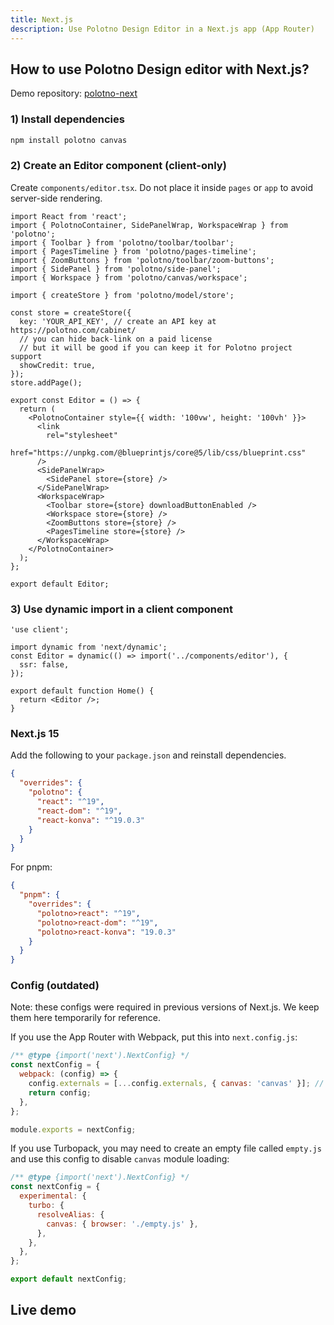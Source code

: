 ```yaml
---
title: Next.js
description: Use Polotno Design Editor in a Next.js app (App Router)
---
```


## How to use Polotno Design editor with Next.js?

Demo repository: [polotno-next](https://github.com/polotno-project/polotno-next)

### 1) Install dependencies

```bash
npm install polotno canvas
```

### 2) Create an Editor component (client-only)

Create `components/editor.tsx`. Do not place it inside `pages` or `app` to avoid server-side rendering.

```tsx
import React from 'react';
import { PolotnoContainer, SidePanelWrap, WorkspaceWrap } from 'polotno';
import { Toolbar } from 'polotno/toolbar/toolbar';
import { PagesTimeline } from 'polotno/pages-timeline';
import { ZoomButtons } from 'polotno/toolbar/zoom-buttons';
import { SidePanel } from 'polotno/side-panel';
import { Workspace } from 'polotno/canvas/workspace';

import { createStore } from 'polotno/model/store';

const store = createStore({
  key: 'YOUR_API_KEY', // create an API key at https://polotno.com/cabinet/
  // you can hide back-link on a paid license
  // but it will be good if you can keep it for Polotno project support
  showCredit: true,
});
store.addPage();

export const Editor = () => {
  return (
    <PolotnoContainer style={{ width: '100vw', height: '100vh' }}>
      <link
        rel="stylesheet"
        href="https://unpkg.com/@blueprintjs/core@5/lib/css/blueprint.css"
      />
      <SidePanelWrap>
        <SidePanel store={store} />
      </SidePanelWrap>
      <WorkspaceWrap>
        <Toolbar store={store} downloadButtonEnabled />
        <Workspace store={store} />
        <ZoomButtons store={store} />
        <PagesTimeline store={store} />
      </WorkspaceWrap>
    </PolotnoContainer>
  );
};

export default Editor;
```

### 3) Use dynamic import in a client component

```tsx
'use client';

import dynamic from 'next/dynamic';
const Editor = dynamic(() => import('../components/editor'), {
  ssr: false,
});

export default function Home() {
  return <Editor />;
}
```

### Next.js 15

Add the following to your `package.json` and reinstall dependencies.

```json
{
  "overrides": {
    "polotno": {
      "react": "^19",
      "react-dom": "^19",
      "react-konva": "^19.0.3"
    }
  }
}
```

For pnpm:

```json
{
  "pnpm": {
    "overrides": {
      "polotno>react": "^19",
      "polotno>react-dom": "^19",
      "polotno>react-konva": "19.0.3"
    }
  }
}
```

### Config (outdated)

Note: these configs were required in previous versions of Next.js. We keep them here temporarily for reference.

If you use the App Router with Webpack, put this into `next.config.js`:

```js
/** @type {import('next').NextConfig} */
const nextConfig = {
  webpack: (config) => {
    config.externals = [...config.externals, { canvas: 'canvas' }]; // required to make Konva & react-konva work
    return config;
  },
};

module.exports = nextConfig;
```

If you use Turbopack, you may need to create an empty file called `empty.js` and use this config to disable `canvas` module loading:

```js
/** @type {import('next').NextConfig} */
const nextConfig = {
  experimental: {
    turbo: {
      resolveAlias: {
        canvas: { browser: './empty.js' },
      },
    },
  },
};

export default nextConfig;
```

## Live demo

<Sandbox github="polotno-project/polotno-site/tree/source/examples/polotno-nextjs" />


